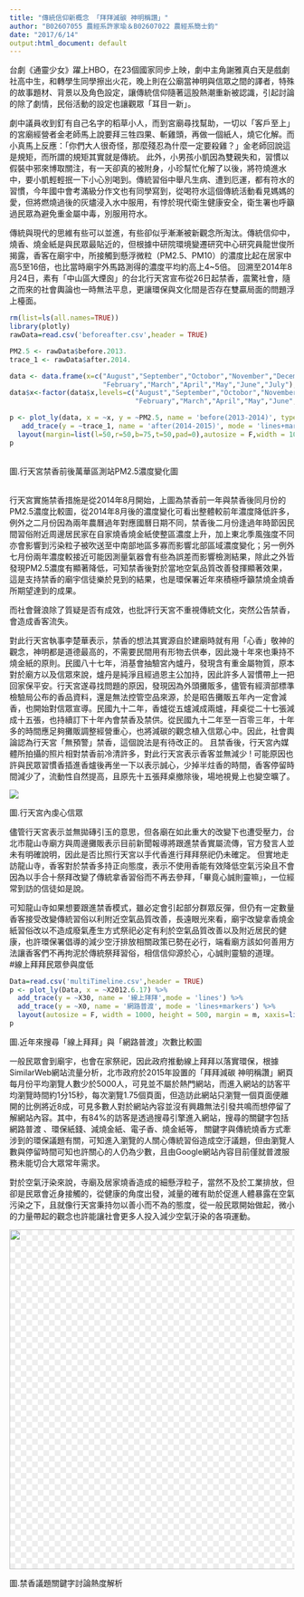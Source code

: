 ```yaml
---
title: "傳統信仰新概念 「拜拜減碳 神明稱讚」"
author: "B02607055 農經系許家瑜＆B02607022 農經系簡士鈞"
date: "2017/6/14"
output:html_document: default
---
```


<p>台劇《通靈少女》躍上HBO，在23個國家同步上映，劇中主角謝雅真白天是戲劇社高中生，和轉學生同學擦出火花，晚上則在公廟當神明與信眾之間的譯者，特殊的故事題材、背景以及角色設定，讓傳統信仰隨著這股熱潮重新被認識，引起討論的除了劇情，民俗活動的設定也讓觀眾「耳目一新」。
<p>劇中議員收到釘有自己名字的稻草小人，而到宮廟尋找幫助，一切以「客戶至上」的宮廟經營者金老師馬上說要拜三牲四果、斬雞頭，再做一個紙人，燒它化解。而小真馬上反應：「你們大人很奇怪，那麼殘忍為什麼一定要殺雞？」金老師回說這是規矩，而所謂的規矩其實就是傳統。
此外，小男孩小凱因為雙親失和，習慣以假裝中邪來博取關注，有一天卻真的被附身，小珍幫忙化解了以後，將符燒進水中，要小凱輕輕抿一下小心別喝到。傳統習俗中舉凡生病、遭到厄運，都有符水的習慣，今年國中會考滿級分作文也有同學寫到，從喝符水這個傳統活動看見媽媽的愛，但將燃燒過後的灰燼浸入水中服用，有悖於現代衛生健康安全，衛生署也呼籲過民眾為避免重金屬中毒，別服用符水。
 <p>傳統與現代的思維有些可以並進，有些卻似乎漸漸被新觀念所淘汰。傳統信仰中，燒香、燒金紙是與民眾最貼近的，但根據中研院環境變遷研究中心研究員龍世俊所揭露，香客在廟宇中，所接觸到懸浮微粒（PM2.5、PM10）的濃度比起在居家中高5至16倍，也比當時廟宇外馬路測得的濃度平均約高上4~5倍。
回溯至2014年8月24日，素有「中山區大煙囪」的台北行天宮宣布從26日起禁香，震驚社會，隨之而來的社會輿論也一時無法平息，更讓環保與文化間是否存在雙贏局面的問題浮上檯面。

```r
rm(list=ls(all.names=TRUE))
library(plotly)
rawData=read.csv('beforeafter.csv',header = TRUE)

PM2.5 <- rawData$before.2013.
trace_1 <- rawData$after.2014.

data <- data.frame(x=c("August","September","Octobor","November","December","January",
                       "February","March","April","May","June","July"), PM2.5, trace_1)
data$x<-factor(data$x,levels=c("August","September","Octobor","November","December","January",
                               "February","March","April","May","June","July"))

p <- plot_ly(data, x = ~x, y = ~PM2.5, name = 'before(2013-2014)', type = 'scatter', mode = 'lines+markers') %>%
   add_trace(y = ~trace_1, name = 'after(2014-2015)', mode = 'lines+markers') %>%
  layout(margin=list(l=50,r=50,b=75,t=50,pad=0),autosize = F,width = 1000,height = 500,xaxis=list(title="月份"),yaxis=list(title="PM2.5(μg/m3)"))
p
```
<br/>
圖.行天宮禁香前後萬華區測站PM2.5濃度變化圖
<br/>
<br/>
<p>行天宮實施禁香措施是從2014年8月開始，上圖為禁香前一年與禁香後同月份的PM2.5濃度比較圖，從2014年8月後的濃度變化可看出整體較前年濃度降低許多，例外之二月份因為兩年農曆過年對應國曆日期不同，禁香後二月份逢過年時節因民間習俗附近周邊居民家在自家燒香燒金紙使整區濃度上升，加上東北季風強度不同亦會影響到污染粒子被吹送至中南部地區多寡而影響北部區域濃度變化；另一例外七月份兩年濃度較接近可能因測量氣器會有些為誤差而影響檢測結果，除此之外皆發現PM2.5濃度有顯著降低，可知禁香後對於當地空氣品質改善發揮顯著效果，這是支持禁香的廟宇信徒樂於見到的結果，也是環保署近年來積極呼籲禁燒金燒香所期望達到的成果。
<p>而社會聲浪除了質疑是否有成效，也批評行天宮不重視傳統文化，突然公告禁香，會造成香客流失。
<p>對此行天宮執事李楚華表示，禁香的想法其實源自於建廟時就有用「心香」敬神的觀念，神明都是道德最高的，不需要民間用有形物去供奉，因此幾十年來也秉持不燒金紙的原則。民國八十七年，消基會抽驗宮內爐丹，發現含有重金屬物質，原本對於廟方以及信眾來說，爐丹是純淨且經過恩主公加持，因此許多人習慣帶上一把回家保平安。行天宮遂尋找問題的原因，發現因為外頭攤販多，儘管有經濟部標準檢驗局公布的香品資料，還是無法控管空品來源，於是昭告攤販五年內一定會減香，也開始對信眾宣導。民國九十二年，香爐從五爐減成兩爐，拜桌從二十七張減成十五張，也持續訂下十年內會禁香及禁供。從民國九十二年至一百零三年，十年多的時間應足夠攤販調整經營重心，也將減碳的觀念植入信眾心中。因此，社會輿論認為行天宮「無預警」禁香，這個說法是有待改正的。
且禁香後，行天宮內媒體所拍攝的照片相對禁香前冷清許多，對此行天宮表示香客並無減少 !
可能原因也許與民眾習慣香插進香爐後再坐一下以表示誠心，少掉半炷香的時間，香客停留時間減少了，流動性自然提高，且原先十五張拜桌撤除後，場地視覺上也變空曠了。
<br/>
<div id="bg">
<img src=http://i38.photobucket.com/albums/e106/chiahciahsu/FullSizeRender_zpsrqlqango.jpg>
</div>
圖.行天宮內虔心信眾
<br/>
<p>儘管行天宮表示並無拋磚引玉的意思，但各廟在如此重大的改變下也遭受壓力，台北市龍山寺廟方與周邊攤販表示目前新聞報導將跟進禁香實屬流傳，官方發言人並未有明確說明，因此是否比照行天宮以手代香進行拜拜祭祀仍未確定。
但實地走訪龍山寺，香客對於禁香多持正向態度，表示不使用香能有效降低空氣污染且不會因為以手合十祭拜改變了傳統拿香習俗而不再去參拜，「畢竟心誠則靈嘛」，一位經常到訪的信徒如是說。
<p>可知龍山寺如果想要跟進禁香模式，雖必定會引起部分群眾反彈，但仍有一定數量香客接受改變傳統習俗以利附近空氣品質改善，長遠眼光來看，廟宇改變拿香燒金紙習俗改以不造成廢氣產生方式祭祀必定有利於空氣品質改善以及附近居民的健康，也許環保署倡導的減少空汙排放相關政策已勢在必行，端看廟方該如何善用方法讓香客們不再拘泥於傳統祭拜習俗，相信信仰源於心，心誠則靈驗的道理。
<br/>
#線上拜拜民眾參與度低
```r
Data=read.csv('multiTimeline.csv',header = TRUE)
p <- plot_ly(Data, x = ~X2012.6.17) %>%
  add_trace(y = ~X30, name = '線上拜拜',mode = 'lines') %>%
  add_trace(y = ~X0, name = '網路普渡', mode = 'lines+markers') %>%
  layout(autosize = F, width = 1000, height = 500, margin = m, xaxis=list(title="日期"),yaxis=list(title="搜尋數目"))
p
```
圖.近年來搜尋「線上拜拜」與「網路普渡」次數比較圖
<p>一般民眾會到廟宇，也會在家祭祀，因此政府推動線上拜拜以落實環保，根據SimilarWeb網站流量分析，北市政府於2015年設置的「拜拜減碳 神明稱讚」網頁每月份平均瀏覽人數少於5000人，可見並不屬於熱門網站，而進入網站的訪客平均瀏覽時間約1分15秒，每次瀏覽1.75個頁面，但造訪此網站只瀏覽一個頁面便離開的比例將近8成，可見多數人對於網站內容並沒有興趣無法引發共鳴而想停留了解網站內容。其中，有84%的訪客是透過搜尋引擎進入網站，搜尋的關鍵字包括網路普渡 、環保紙錢、減燒⾦紙、電⼦⾹、燒⾦紙等， 關鍵字與傳統燒香方式牽涉到的環保議題有關，可知進入瀏覽的人關心傳統習俗造成空汙議題，但由瀏覽人數與停留時間可知也許關心的人仍為少數，且由Google網站內容目前僅就普渡服務未能切合大眾常年需求。
<p>對於空氣汙染來說，寺廟及居家燒香造成的細懸浮粒子，當然不及於工業排放，但卻是民眾會近身接觸的，從健康的角度出發，減量的確有助於促進人體暴露在空氣污染之下，且就像行天宮秉持勿以善小而不為的態度，從一般民眾開始做起，微小的力量帶起的觀念也許能讓社會更多人投入減少空氣汙染的各項運動。

<div id="bg">
<img style="-webkit-user-select: none;background-position: 0px 0px, 10px 10px;background-size: 20px 20px;background-image:linear-gradient(45deg, #eee 25%, transparent 25%, transparent 75%, #eee 75%, #eee 100%),linear-gradient(45deg, #eee 25%, white 25%, white 75%, #eee 75%, #eee 100%);cursor: zoom-in;" src="http://i38.photobucket.com/albums/e106/chiahciahsu/wordcloud_zpsqc89pdqj.png" width="800" height="600">
</div>
圖.禁香議題關鍵字討論熱度解析